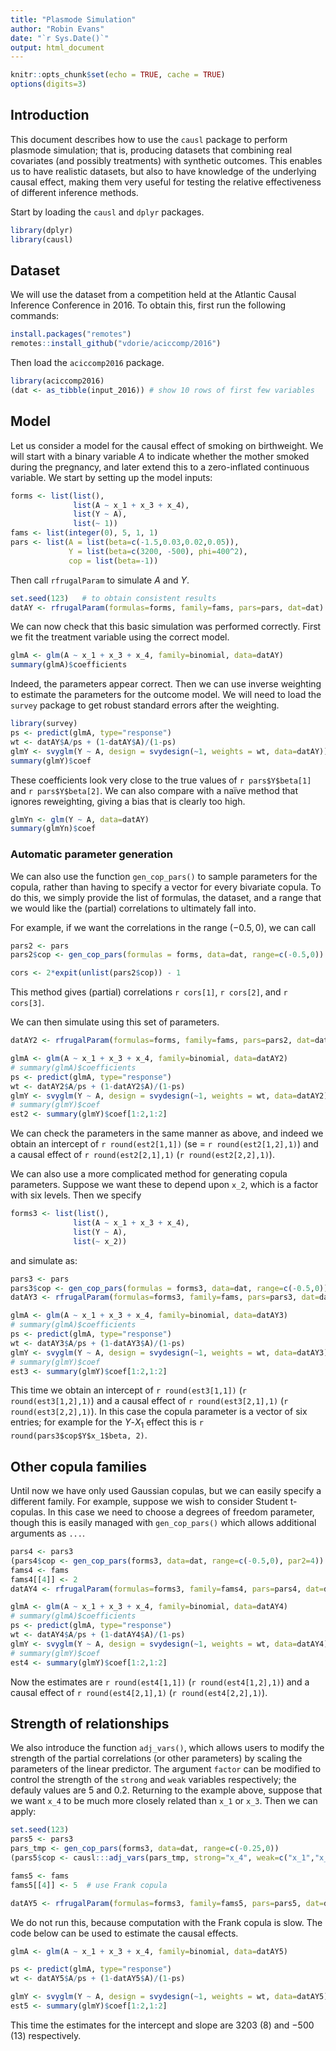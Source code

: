 ```yaml
---
title: "Plasmode Simulation"
author: "Robin Evans"
date: "`r Sys.Date()`"
output: html_document
---
```


```r
knitr::opts_chunk$set(echo = TRUE, cache = TRUE)
options(digits=3)
```

## Introduction

This document describes how to use the `causl` package to perform plasmode 
simulation; that is, producing datasets that combining real covariates (and 
possibly treatments) with synthetic outcomes.  This enables us to have realistic
datasets, but also to have knowledge of the underlying causal effect, making 
them very useful for testing the relative effectiveness of different inference
methods.

Start by loading the `causl` and `dplyr` packages.

```r
library(dplyr)
library(causl)
```

## Dataset

We will use the dataset from a competition held at the Atlantic Causal Inference 
Conference in 2016.  To obtain this, first run the following commands:
```r
install.packages("remotes")
remotes::install_github("vdorie/aciccomp/2016")
```
Then load the `aciccomp2016` package.
```r
library(aciccomp2016)
(dat <- as_tibble(input_2016)) # show 10 rows of first few variables
```

## Model

Let us consider a model for the causal effect of smoking on birthweight.  We will
start with a binary variable $A$ to indicate whether the mother smoked during the
pregnancy, and later extend this to a zero-inflated continuous variable.  We
start by setting up the model inputs:

```r
forms <- list(list(),
              list(A ~ x_1 + x_3 + x_4),
              list(Y ~ A),
              list(~ 1))
fams <- list(integer(0), 5, 1, 1)
pars <- list(A = list(beta=c(-1.5,0.03,0.02,0.05)),
             Y = list(beta=c(3200, -500), phi=400^2),
             cop = list(beta=-1))
```
Then call `rfrugalParam` to simulate $A$ and $Y$.
```r
set.seed(123)   # to obtain consistent results
datAY <- rfrugalParam(formulas=forms, family=fams, pars=pars, dat=dat)
```
We can now check that this basic simulation was performed correctly.  First we
fit the treatment variable using the correct model.
```r
glmA <- glm(A ~ x_1 + x_3 + x_4, family=binomial, data=datAY)
summary(glmA)$coefficients
```
Indeed, the parameters appear correct.  Then we can use inverse weighting to
estimate the parameters for the outcome model.  We will need to load the 
`survey` package to get robust standard errors after the weighting.
```r
library(survey)
ps <- predict(glmA, type="response")
wt <- datAY$A/ps + (1-datAY$A)/(1-ps)
glmY <- svyglm(Y ~ A, design = svydesign(~1, weights = wt, data=datAY))
summary(glmY)$coef
```

These coefficients look very close to the true values of `r pars$Y$beta[1]` and
`r pars$Y$beta[2]`.  We can also compare with a naïve method that ignores 
reweighting, giving a bias that is clearly too high.

```r
glmYn <- glm(Y ~ A, data=datAY)
summary(glmYn)$coef
```

### Automatic parameter generation

We can also use the function `gen_cop_pars()` to sample parameters for the 
copula, rather than having to specify a vector for every bivariate copula.  To
do this, we simply provide the list of formulas, the dataset, and a range that
we would like the (partial) correlations to ultimately fall into.  

For example, if we want the correlations in the range $(-0.5,0)$, we can call
```r
pars2 <- pars
pars2$cop <- gen_cop_pars(formulas = forms, data=dat, range=c(-0.5,0))
```
```r
cors <- 2*expit(unlist(pars2$cop)) - 1
```
This method gives (partial) correlations `r cors[1]`,  `r cors[2]`, and  `r cors[3]`.

We can then simulate using this set of parameters.
```r
datAY2 <- rfrugalParam(formulas=forms, family=fams, pars=pars2, dat=dat)
```
```r
glmA <- glm(A ~ x_1 + x_3 + x_4, family=binomial, data=datAY2)
# summary(glmA)$coefficients
ps <- predict(glmA, type="response")
wt <- datAY2$A/ps + (1-datAY2$A)/(1-ps)
glmY <- svyglm(Y ~ A, design = svydesign(~1, weights = wt, data=datAY2))
# summary(glmY)$coef
est2 <- summary(glmY)$coef[1:2,1:2]
```
We can check the parameters in the same manner as above, and indeed we obtain
an intercept of `r round(est2[1,1])` (se $=$ `r round(est2[1,2],1)`) and a 
causal effect of `r round(est2[2,1],1)` (`r round(est2[2,2],1)`).

We can also use a more complicated method for generating copula parameters.  Suppose
we want these to depend upon `x_2`, which is a factor with six levels.  Then 
we specify
```r
forms3 <- list(list(),
              list(A ~ x_1 + x_3 + x_4),
              list(Y ~ A),
              list(~ x_2))
```
and simulate as:
```r
pars3 <- pars
pars3$cop <- gen_cop_pars(formulas = forms3, data=dat, range=c(-0.5,0))
datAY3 <- rfrugalParam(formulas=forms3, family=fams, pars=pars3, dat=dat)
```

```r
glmA <- glm(A ~ x_1 + x_3 + x_4, family=binomial, data=datAY3)
# summary(glmA)$coefficients
ps <- predict(glmA, type="response")
wt <- datAY3$A/ps + (1-datAY3$A)/(1-ps)
glmY <- svyglm(Y ~ A, design = svydesign(~1, weights = wt, data=datAY3))
# summary(glmY)$coef
est3 <- summary(glmY)$coef[1:2,1:2]
```
This time we obtain an intercept of `r round(est3[1,1])` (`r round(est3[1,2],1)`) and a 
causal effect of `r round(est3[2,1],1)` (`r round(est3[2,2],1)`).  In this case
the copula parameter is a vector of six entries; for example for the $Y$-$X_1$ 
effect this is `r round(pars3$cop$Y$x_1$beta, 2)`.

## Other copula families

Until now we have only used Gaussian copulas, but we can easily specify a 
different family.  For example, suppose we wish to consider Student t-copulas.
In this case we need to choose a degrees of freedom parameter, though this is 
easily managed with `gen_cop_pars()` which allows additional arguments as `...`.  

```r
pars4 <- pars3
(pars4$cop <- gen_cop_pars(forms3, data=dat, range=c(-0.5,0), par2=4))
fams4 <- fams
fams4[[4]] <- 2
datAY4 <- rfrugalParam(formulas=forms3, family=fams4, pars=pars4, dat=dat)
```
```r
glmA <- glm(A ~ x_1 + x_3 + x_4, family=binomial, data=datAY4)
# summary(glmA)$coefficients
ps <- predict(glmA, type="response")
wt <- datAY4$A/ps + (1-datAY4$A)/(1-ps)
glmY <- svyglm(Y ~ A, design = svydesign(~1, weights = wt, data=datAY4))
# summary(glmY)$coef
est4 <- summary(glmY)$coef[1:2,1:2]
```
Now the estimates are `r round(est4[1,1])` (`r round(est4[1,2],1)`) and a 
causal effect of `r round(est4[2,1],1)` (`r round(est4[2,2],1)`).  


## Strength of relationships

We also introduce the function `adj_vars()`, which allows users to modify the 
strength of the partial correlations (or other parameters) by scaling the 
parameters of the linear predictor.  The argument `factor` can be modified to
control the strength of the `strong` and `weak` variables respectively; the 
defauly values are 5 and 0.2.  Returning to the example above, suppose 
that we want `x_4` to be much more closely related than `x_1` or `x_3`.  Then
we can apply:
```r
set.seed(123)
pars5 <- pars3
pars_tmp <- gen_cop_pars(forms3, data=dat, range=c(-0.25,0))
(pars5$cop <- causl:::adj_vars(pars_tmp, strong="x_4", weak=c("x_1","x_3"), factor=c(2,0.25)))

fams5 <- fams
fams5[[4]] <- 5  # use Frank copula

datAY5 <- rfrugalParam(formulas=forms3, family=fams5, pars=pars5, dat=dat)
```
We do not run this, because computation with the Frank copula is slow.  The code 
below can be used to estimate the causal effects.
```r
glmA <- glm(A ~ x_1 + x_3 + x_4, family=binomial, data=datAY5)

ps <- predict(glmA, type="response")
wt <- datAY5$A/ps + (1-datAY5$A)/(1-ps)

glmY <- svyglm(Y ~ A, design = svydesign(~1, weights = wt, data=datAY5))
est5 <- summary(glmY)$coef[1:2,1:2]
```
This time the estimates for the intercept and slope are 3203 (8) and $-500$ 
(13) respectively.  
<!-- ` round(est5[1,1])` (` round(est5[1,2],1)`) and a  -->
<!-- causal effect of ` round(est5[2,1],1)` (` round(est5[2,2],1)`).   -->
